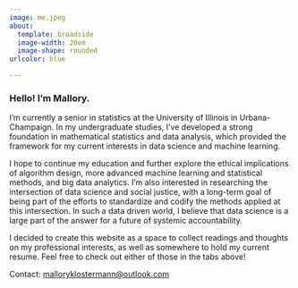 ```yaml
---
image: me.jpeg
about:
  template: broadside
  image-width: 20em
  image-shape: rounded
urlcolor: blue

---
```


### Hello! I'm Mallory.

I'm currently a senior in statistics at the University of Illinois in Urbana-Champaign. In my undergraduate studies, I've developed a strong foundation in mathematical statistics and data analysis, which provided the framework for my current interests in data science and machine learning.

I hope to continue my education and further explore the ethical implications of algorithm design, more advanced machine learning and statistical methods, and big data analytics. I'm also interested in researching the intersection of data science and social justice, with a long-term goal of being part of the efforts to standardize and codify the methods applied at this intersection. In such a data driven world, I believe that data science is a large part of the answer for a future of systemic accountability.

I decided to create this website as a space to collect readings and thoughts on my professional interests, as well as somewhere to hold my current resume. Feel free to check out either of those in the tabs above! 

Contact: [malloryklostermann@outlook.com](mailto:malloryklostermann@outlook.com)






